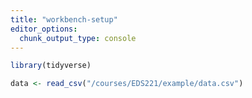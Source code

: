 ```yaml
---
title: "workbench-setup"
editor_options: 
  chunk_output_type: console
---
```


```r
library(tidyverse)
```

```r
data <- read_csv("/courses/EDS221/example/data.csv")
```

